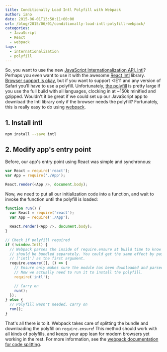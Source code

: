 ```yaml
---
title: Conditionally Load Intl Polyfill with Webpack
author: iano
date: 2015-06-01T13:50:11+00:00
url: /blog/2015/06/01/conditionally-load-intl-polyfill-webpack/
categories:
  - JavaScript
  - React
  - webpack
tags:
  - internationalization
  - polyfill
---
```


So, you want to use the new [JavaScript Internationalization API, Intl][1]? Perhaps you even want to use it with the awesome [React Intl][2] library. [Browser support is okay][3], but if you want to support &lt;IE11 and any version of Safari you'll have to use a polyfill. Unfortunately, [the polyfill][4] is pretty large if you use the full build with all languages, clocking in at ~150k minified and gzipped. Wouldn't it be great if we could set up our JavaScript app to download the Intl library only if the browser needs the polyfill? Fortunately, this is really easy to do using [webpack][5].

## 1. Install intl

```bash
npm install --save intl
```

## 2. Modify app's entry point

Before, our app's entry point using React was simple and synchronous:

```javascript
var React = require('react');
var App = require('./App');

React.render(<App />, document.body);
```

Now, we need to put all our initialization code into a function, and wait to invoke the function until the polyfill is loaded:

```javascript
function run() {
  var React = require('react');
  var App = require('./App');

  React.render(<App />, document.body);
}

// Check if polyfill required
if (!window.Intl) {
  // Webpack parses the inside of require.ensure at build time to know that intl
  // should be bundled separately. You could get the same effect by passing
  // ['intl'] as the first argument.
  require.ensure([], () => {
    // Ensure only makes sure the module has been downloaded and parsed.
    // Now we actually need to run it to install the polyfill.
    require('intl');

    // Carry on
    run();
  });
} else {
  // Polyfill wasn't needed, carry on
  run();
}
```

That's all there is to it. Webpack takes care of splitting the bundle and downloading the polyfill on `require.ensure`! This method should work with all kinds of polyfills, and keeps your app lean for modern browsers yet working in the rest. For more information, see the [webpack documentation for code splitting][6].

[1]: https://developer.mozilla.org/en-US/docs/Web/JavaScript/Reference/Global_Objects/Intl
[2]: http://formatjs.io/react/
[3]: http://caniuse.com/#feat=internationalization
[4]: https://github.com/andyearnshaw/Intl.js
[5]: http://webpack.github.io/
[6]: http://webpack.github.io/docs/code-splitting.html

